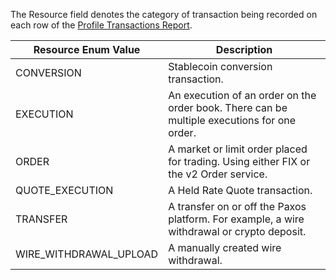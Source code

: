 The Resource field denotes the category of transaction being recorded on each row of the [Profile Transactions Report](#ProfileTransactionReport).

| Resource Enum Value | Description |
| --- | --- |
| CONVERSION | Stablecoin conversion transaction. |
| EXECUTION | An execution of an order on the order book. There can be multiple executions for one order. |
| ORDER | A market or limit order placed for trading. Using either FIX or the v2 Order service. |
| QUOTE_EXECUTION | A Held Rate Quote transaction. |
| TRANSFER | A transfer on or off the Paxos platform. For example, a wire withdrawal or crypto deposit. |
| WIRE_WITHDRAWAL_UPLOAD | A manually created wire withdrawal. |